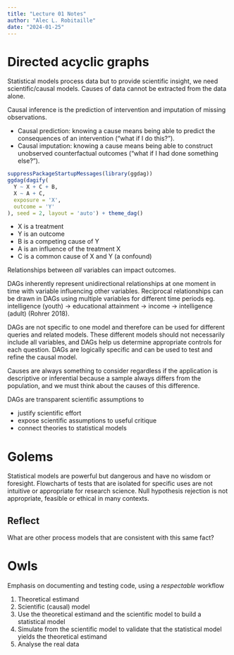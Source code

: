 ```yaml
---
title: "Lecture 01 Notes"
author: "Alec L. Robitaille"
date: "2024-01-25"
---
```



# Directed acyclic graphs

Statistical models process data but to provide scientific insight, we need
scientific/causal models. Causes of data cannot be extracted from the data
alone.

Causal inference is the prediction of intervention and imputation of missing
observations.

- Causal prediction: knowing a cause means being able to predict the consequences
of an intervention ("what if I do this?").
- Causal imputation: knowing a cause means being able to
construct unobserved counterfactual outcomes ("what if I had done something
else?").

```r
suppressPackageStartupMessages(library(ggdag))
ggdag(dagify(
  Y ~ X + C + B,
  X ~ A + C,
  exposure = 'X',
  outcome = 'Y'
), seed = 2, layout = 'auto') + theme_dag()
```

- X is a treatment
- Y is an outcome
- B is a competing cause of Y
- A is an influence of the treatment X
- C is a common cause of X and Y (a confound)

Relationships between *all* variables can impact outcomes. 


::: {.callout-note}
DAGs inherently represent unidirectional relationships at one moment in time
with variable influencing other variables. Reciprocal relationships can be drawn
in DAGs using multiple variables for different time periods eg. intelligence
(youth) → educational attainment → income → intelligence (adult) (Rohrer 2018).
:::

DAGs are not specific to one model and therefore can be used for different
queries and related models. These different models should not necessarily
include all variables, and DAGs help us determine appropriate controls
for each question. DAGs are logically specific and can be used to test and 
refine the causal model. 

Causes are always something to consider regardless if the application is 
descriptive or inferential because a sample always differs from the population,
and we must think about the causes of this difference.

DAGs are transparent scientific assumptions to 

- justify scientific effort
- expose scientific assumptions to useful critique
- connect theories to statistical models

# Golems

Statistical models are powerful but dangerous and have no wisdom or foresight. 
Flowcharts of tests that are isolated for specific uses are not intuitive or 
appropriate for research science. Null hypothesis rejection is not 
appropriate, feasible or ethical in many contexts. 

::: {.callout-tip}
## Reflect 

What are other process models that are consistent with this same fact?
:::


# Owls

Emphasis on documenting and testing code, using a *respectable* workflow

1. Theoretical estimand
1. Scientific (causal) model
1. Use the theoretical estimand and the scientific model to build a statistical
model
1. Simulate from the scientific model to validate that the statistical model 
yields the theoretical estimand
1. Analyse the real data
